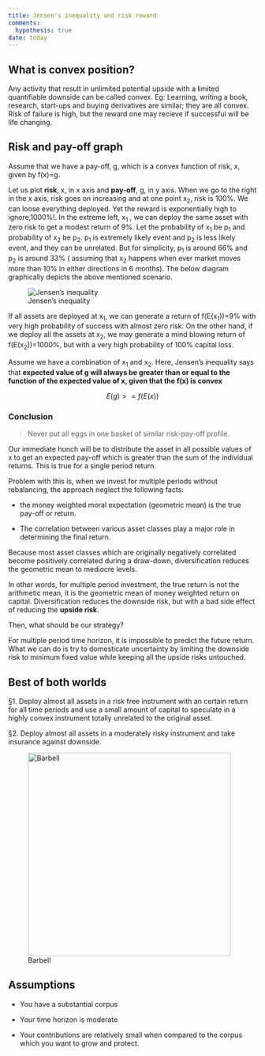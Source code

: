 ```yaml
---
title: Jensen's inequality and risk reward
comments: 
  hypothesis: true
date: today
---
```


## What is convex position?

Any activity that result in unlimited potential upside with a limited quantifiable downside can be called convex. Eg: Learning, writing a book, research, start-ups and buying derivatives are similar; they are all convex. Risk of failure is high, but the reward one may recieve if successful will be life changing.

## Risk and pay-off graph

Assume that we have a pay-off, g, which is a convex function of risk, x, given by f(x)=g.

Let us plot **risk**, x, in x axis and **pay-off**, g, in y axis. When we go to the right in the x axis, risk goes on increasing and at one point x~2~, risk is 100%. We can loose everything deployed. Yet the reward is exponentially high to ignore,1000%!. In the extreme left, x~1~ , we can deploy the same asset with zero risk to get a modest return of 9%. Let the probability of x~1~ be p~1~ and probability of x~2~ be p~2~. p~1~ is extremely likely event and p~2~ is less likely event, and they can be unrelated. But for simplicity, p~1~ is around 66% and p~2~ is around 33% ( assuming that x~2~ happens when ever market moves more than 10% in either directions in 6 months). The below diagram graphically depicts the above mentioned scenario.

![Jensen's inequality](images/jenson.png)

If all assets are deployed at x~1~, we can generate a return of f(E(x~1~))=9% with very high probability of success with almost zero risk. On the other hand, if we deploy all the assets at x~2~, we may generate a mind blowing return of f(E(x~2~))=1000%, but with a very high probability of 100% capital loss.

Assume we have a combination of x~1~ and x~2~. Here, Jensen's inequality says that **expected value of g will always be greater than or equal to the function of the expected value of x, given that the f(x) is convex**

$$
E(g) >= f(E(x))
$$

### Conclusion

> Never put all eggs in one basket of similar risk-pay-off profile.

Our immediate hunch will be to distribute the asset in all possible values of x to get an expected pay-off which is greater than the sum of the individual returns. This is true for a single period return.

Problem with this is, when we invest for multiple periods without rebalancing, the approach neglect the following facts:

-   the money weighted moral expectation (geometric mean) is the true pay-off or return.

-   The correlation between various asset classes play a major role in determining the final return.

Because most asset classes which are originally negatively correlated become positively correlated during a draw-down, diversification reduces the geometric mean to mediocre levels.

::: callout-caution
In other words, for multiple period investment, the true return is not the arithmetic mean, it is the geometric mean of money weighted return on capital. Diversification reduces the downside risk, but with a bad side effect of reducing the **upside risk**.
:::

Then, what should be our strategy?

For multiple period time horizon, it is impossible to predict the future return. What we can do is try to domesticate uncertainty by limiting the downside risk to minimum fixed value while keeping all the upside risks untouched.

## Best of both worlds

§1. Deploy almost all assets in a risk free instrument with an certain return for all time periods and use a small amount of capital to speculate in a highly convex instrument totally unrelated to the original asset.

§2. Deploy almost all assets in a moderately risky instrument and take insurance against downside.

![Barbell](https://png.pngtree.com/png-clipart/20230816/original/pngtree-barbeldumbbell-gym-icon-logo-template-barbells-weights-press-vector-picture-image_10919626.png){width="411"}

## Assumptions

-   You have a substantial corpus

-   Your time horizon is moderate

-   Your contributions are relatively small when compared to the corpus which you want to grow and protect.
